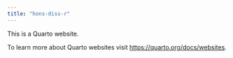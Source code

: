 ```yaml
---
title: "hons-diss-r"
---
```


This is a Quarto website.

To learn more about Quarto websites visit <https://quarto.org/docs/websites>.
